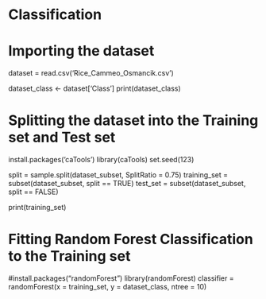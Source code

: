 # Classification
# Importing the dataset
dataset = read.csv('Rice_Cammeo_Osmancik.csv')

dataset_class <- dataset['Class']
print(dataset_class)



# Splitting the dataset into the Training set and Test set
install.packages('caTools')
library(caTools)
set.seed(123)

split = sample.split(dataset_subset, SplitRatio = 0.75)
training_set = subset(dataset_subset, split == TRUE)
test_set = subset(dataset_subset, split == FALSE)


print(training_set)



# Fitting Random Forest Classification to the Training set
#install.packages("randomForest")
library(randomForest)
classifier = randomForest(x = training_set, y = dataset_class, ntree = 10)       


